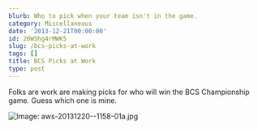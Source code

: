```yaml
---
blurb: Who to pick when your team isn't in the game.
category: Miscellaneous
date: '2013-12-21T00:00:00'
id: 20WShg4rMWK5
slug: /bcs-picks-at-work
tags: []
title: BCS Picks at Work
type: post
---
```


Folks are work are making picks for who will win the BCS Championship game. Guess which one is mine. 

![Image: aws-20131220--1158-01a.jpg](/aws-20131220--1158-01a.jpg)